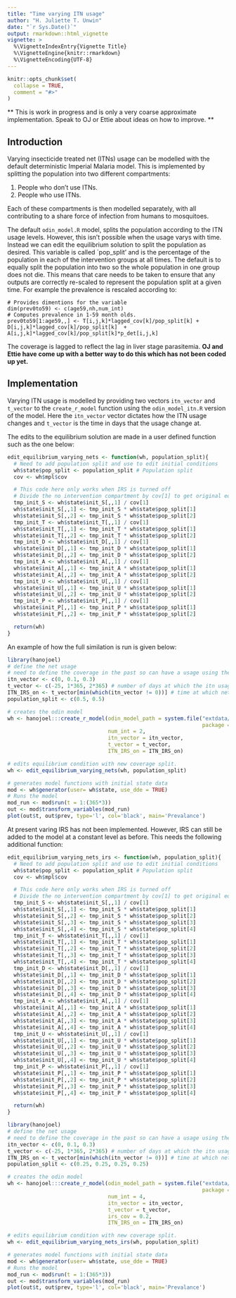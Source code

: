 ```yaml
---
title: "Time varying ITN usage"
author: "H. Juliette T. Unwin"
date: "`r Sys.Date()`"
output: rmarkdown::html_vignette
vignette: >
  %\VignetteIndexEntry{Vignette Title}
  %\VignetteEngine{knitr::rmarkdown}
  %\VignetteEncoding{UTF-8}
---
```


```r
knitr::opts_chunk$set(
  collapse = TRUE,
  comment = "#>"
)
```
** This is work in progress and is only a very coarse approximate implementation.  Speak to OJ
or Ettie about ideas on how to improve. **

## Introduction
Varying insecticide treated net (ITNs) usage can be modelled with the default deterministic Imperial 
Malaria model. This is implemented by splitting the population into two different compartments:

1. People who don't use ITNs.
1. People who use ITNs.

Each of these compartments is then modelled separately, with all contributing to a share force of 
infection from humans to mosquitoes.

The default `odin_model.R` model, splits the population according to the ITN usage levels. However,
this isn't possible when the usage varys with time.  Instead we can edit the equilibrium solution 
to split the population as desired.  This variable is called `pop_split' and is the percentage of 
the population in each of the intervention groups at all times. The default is to equally split the 
population into two so the whole population in one group does not die. 
This means that care needs to be taken to ensure that any outputs are correctly re-scaled to represent
the population split at a given time.  For example the prevalence is rescaled according to:
```
# Provides dimentions for the variable
dim(prev0to59) <- c(age59,nh,num_int)
# Computes prevalence in 1-59 month olds.
prev0to59[1:age59,,] <- T[i,j,k]*lagged_cov[k]/pop_split[k] + D[i,j,k]*lagged_cov[k]/pop_split[k]  + A[i,j,k]*lagged_cov[k]/pop_split[k]*p_det[i,j,k]
```
The coverage is lagged to reflect the lag in liver stage parasitemia. **OJ and Ettie have come
up with a better way to do this which has not been coded up yet.**
    
## Implementation
Varying ITN usage is modelled by providing two vectors `itn_vector` and `t_vector` to the 
`create_r_model` function using the `odin_model_itn.R` version of the model.
Here the `itn_vector` vector dictates how the ITN usage changes and 
`t_vector` is the time in days that the usage change at.

The edits to the equilibrium solution are made in a user defined function such as the one
below:
```r
edit_equilibrium_varying_nets <- function(wh, population_split){
  # Need to add population split and use to edit initial conditions
  wh$state$pop_split <- population_split # Population split
  cov <- wh$mpl$cov

  # This code here only works when IRS is turned off
  # Divide the no intervention compartment by cov[1] to get original eqm soln
  tmp_init_S <- wh$state$init_S[,,1] / cov[1]
  wh$state$init_S[,,1] <- tmp_init_S * wh$state$pop_split[1]
  wh$state$init_S[,,2] <- tmp_init_S * wh$state$pop_split[2]
  tmp_init_T <- wh$state$init_T[,,1] / cov[1]
  wh$state$init_T[,,1] <- tmp_init_T * wh$state$pop_split[1]
  wh$state$init_T[,,2] <- tmp_init_T * wh$state$pop_split[2]
  tmp_init_D <- wh$state$init_D[,,1] / cov[1]
  wh$state$init_D[,,1] <- tmp_init_D * wh$state$pop_split[1]
  wh$state$init_D[,,2] <- tmp_init_D * wh$state$pop_split[2]
  tmp_init_A <- wh$state$init_A[,,1] / cov[1]
  wh$state$init_A[,,1] <- tmp_init_A * wh$state$pop_split[1]
  wh$state$init_A[,,2] <- tmp_init_A * wh$state$pop_split[2]
  tmp_init_U <- wh$state$init_U[,,1] / cov[1]
  wh$state$init_U[,,1] <- tmp_init_U * wh$state$pop_split[1]
  wh$state$init_U[,,2] <- tmp_init_U * wh$state$pop_split[2]
  tmp_init_P <- wh$state$init_P[,,1] / cov[1]
  wh$state$init_P[,,1] <- tmp_init_P * wh$state$pop_split[1]
  wh$state$init_P[,,2] <- tmp_init_P * wh$state$pop_split[2]

  return(wh)
}

```

An example of how the full similation is run is given below: 
```r
library(hanojoel)
# define the net usage 
# need to define the coverage in the past so can have a usage using the delay
itn_vector <- c(0, 0.1, 0.3)
t_vector <- c(-25, 1*365, 2*365) # number of days at which the itn usage changes
ITN_IRS_on <- t_vector[min(which(itn_vector != 0))] # time at which nets switch on
population_split <- c(0.5, 0.5)

# creates the odin model
wh <- hanojoel:::create_r_model(odin_model_path = system.file("extdata/odin_model_itn.R",
                                                              package = "hanojoel"),
                                num_int = 2, 
                                itn_vector = itn_vector,
                                t_vector = t_vector,
                                ITN_IRS_on = ITN_IRS_on)

# edits equilibrium condition with new coverage split.
wh <- edit_equilibrium_varying_nets(wh, population_split)

# generates model functions with initial state data
mod <- wh$generator(user= wh$state, use_dde = TRUE)
# Runs the model
mod_run <- mod$run(t = 1:(365*3))
out <- mod$transform_variables(mod_run)
plot(out$t, out$prev, type='l', col='black', main='Prevalance')
```

At present varing IRS has not been implemented. However, IRS can still be added to the model
at a constant level as before.  This needs the following additional function:
```r
edit_equilibrium_varying_nets_irs <- function(wh, population_split){
  # Need to add population split and use to edit initial conditions
  wh$state$pop_split <- population_split # Population split
  cov <- wh$mpl$cov

  # This code here only works when IRS is turned off
  # Divide the no intervention compartment by cov[1] to get original eqm soln
  tmp_init_S <- wh$state$init_S[,,1] / cov[1]
  wh$state$init_S[,,1] <- tmp_init_S * wh$state$pop_split[1]
  wh$state$init_S[,,2] <- tmp_init_S * wh$state$pop_split[2]
  wh$state$init_S[,,3] <- tmp_init_S * wh$state$pop_split[3]
  wh$state$init_S[,,4] <- tmp_init_S * wh$state$pop_split[4]
  tmp_init_T <- wh$state$init_T[,,1] / cov[1]
  wh$state$init_T[,,1] <- tmp_init_T * wh$state$pop_split[1]
  wh$state$init_T[,,2] <- tmp_init_T * wh$state$pop_split[2]
  wh$state$init_T[,,3] <- tmp_init_T * wh$state$pop_split[3]
  wh$state$init_T[,,4] <- tmp_init_T * wh$state$pop_split[4]
  tmp_init_D <- wh$state$init_D[,,1] / cov[1]
  wh$state$init_D[,,1] <- tmp_init_D * wh$state$pop_split[1]
  wh$state$init_D[,,2] <- tmp_init_D * wh$state$pop_split[2]
  wh$state$init_D[,,3] <- tmp_init_D * wh$state$pop_split[3]
  wh$state$init_D[,,4] <- tmp_init_D * wh$state$pop_split[4]
  tmp_init_A <- wh$state$init_A[,,1] / cov[1]
  wh$state$init_A[,,1] <- tmp_init_A * wh$state$pop_split[1]
  wh$state$init_A[,,2] <- tmp_init_A * wh$state$pop_split[2]
  wh$state$init_A[,,3] <- tmp_init_A * wh$state$pop_split[3]
  wh$state$init_A[,,4] <- tmp_init_A * wh$state$pop_split[4]
  tmp_init_U <- wh$state$init_U[,,1] / cov[1]
  wh$state$init_U[,,1] <- tmp_init_U * wh$state$pop_split[1]
  wh$state$init_U[,,2] <- tmp_init_U * wh$state$pop_split[2]
  wh$state$init_U[,,3] <- tmp_init_U * wh$state$pop_split[3]
  wh$state$init_U[,,4] <- tmp_init_U * wh$state$pop_split[4]
  tmp_init_P <- wh$state$init_P[,,1] / cov[1]
  wh$state$init_P[,,1] <- tmp_init_P * wh$state$pop_split[1]
  wh$state$init_P[,,2] <- tmp_init_P * wh$state$pop_split[2]
  wh$state$init_P[,,3] <- tmp_init_P * wh$state$pop_split[3]
  wh$state$init_P[,,4] <- tmp_init_P * wh$state$pop_split[4]

  return(wh)
}

```

```r
library(hanojoel)
# define the net usage 
# need to define the coverage in the past so can have a usage using the delay
itn_vector <- c(0, 0.1, 0.3)
t_vector <- c(-25, 1*365, 2*365) # number of days at which the itn usage changes
ITN_IRS_on <- t_vector[min(which(itn_vector != 0))] # time at which nets switch on
population_split <- c(0.25, 0.25, 0.25, 0.25)

# creates the odin model
wh <- hanojoel:::create_r_model(odin_model_path = system.file("extdata/odin_model_itn.R",
                                                              package = "hanojoel"),
                                num_int = 4, 
                                itn_vector = itn_vector,
                                t_vector = t_vector,
                                irs_cov = 0.2,
                                ITN_IRS_on = ITN_IRS_on)

# edits equilibrium condition with new coverage split.
wh <- edit_equilibrium_varying_nets_irs(wh, population_split)

# generates model functions with initial state data
mod <- wh$generator(user= wh$state, use_dde = TRUE)
# Runs the model
mod_run <- mod$run(t = 1:(365*3))
out <- mod$transform_variables(mod_run)
plot(out$t, out$prev, type='l', col='black', main='Prevalance')
```

